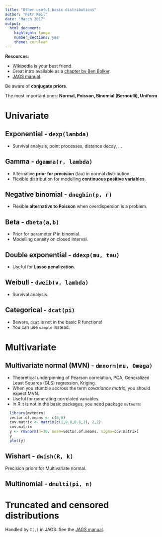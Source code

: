 ```yaml
---
title: "Other useful basic distributions"
author: "Petr Keil"
date: "March 2017"
output: 
  html_document: 
    highlight: tango
    number_sections: yes
    theme: cerulean
---
```


**Resources:**

- Wikipedia is your best friend. 
- Great intro available as a [chapter by Ben Bolker](http://ms.mcmaster.ca/~bolker/emdbook/chap4A.pdf).
- [JAGS manual](http://people.math.aau.dk/~kkb/Undervisning/Bayes14/sorenh/docs/jags_user_manual.pdf).

Be aware of **conjugate priors**.

The most important ones: **Normal, Poisson, Binomial (Bernoulli), Uniform**

# Univariate

## Exponential - `dexp(lambda)`

- Survival analysis, point processes, distance decay, ...

## Gamma - `dgamma(r, lambda)`

- Alternative **prior for precision** (tau) in normal distribution.
- Flexible distribution for modelling **continuous positive variables**.

## Negative binomial - `dnegbin(p, r)`

- Flexible **alternative to Poisson** when overdispersion is a problem.

## Beta - `dbeta(a,b)`

- Prior for parameter $P$ in binomial.
- Modelling density on closed interval.

## Double exponential - `ddexp(mu, tau)`

- Useful for **Lasso penalization**.

## Weibull - `dweib(v, lambda)`

- Survival analysis.

## Categorical - `dcat(pi)`

- Beware, `dcat` is not in the basic R functions!
- You can use `sample` instead.

# Multivariate

## Multivariate normal (MVN) - `dmnorm(mu, Omega)`

- Theoretical underpinning of Pearson correlation, PCA, Generalized Least Squares (GLS) regression, Kriging.
- When you stumble accross the term *covariance matrix*, you should expect MVN.
- Useful for generating correlated variables.
- In R it is not in the basic packages, you need package `mvtnorm`:

```r
  library(mvtnorm)
  vector.of.means <- c(0,0)
  cov.matrix <- matrix(c(1,0.8,0.8,1), 2,2) 
  cov.matrix
  y <- rmvnorm(n=30, mean=vector.of.means, sigma=cov.matrix)
  y
  plot(y)
```

## Wishart - `dwish(R, k)`

Precision priors for Multivariate normal.

## Multinomial - `dmulti(pi, n)`

# Truncated and censored distributions

Handled by `I(,)` in JAGS. See the [JAGS manual](http://people.math.aau.dk/~kkb/Undervisning/Bayes14/sorenh/docs/jags_user_manual.pdf).
